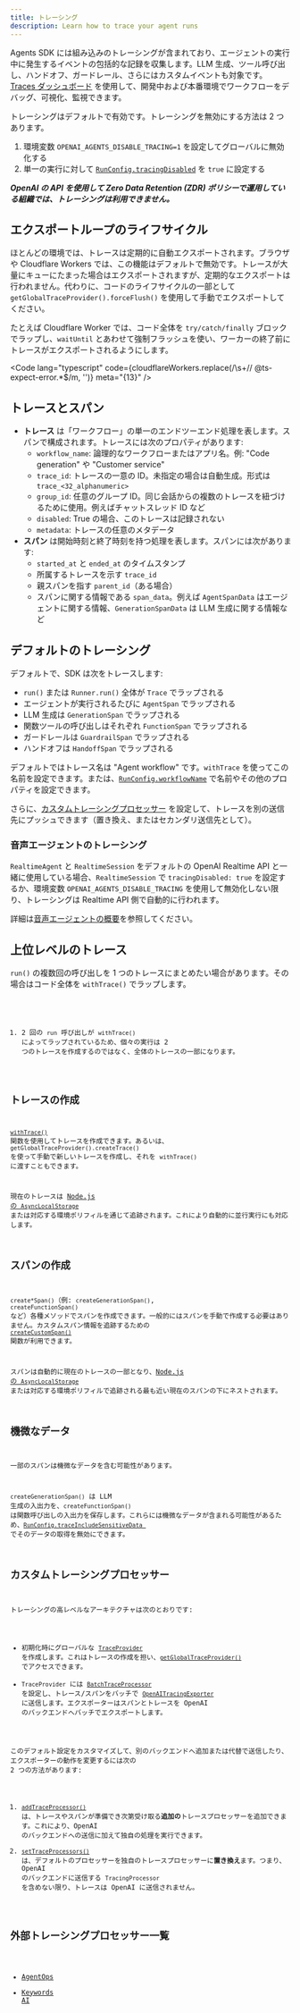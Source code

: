 ```yaml
---
title: トレーシング
description: Learn how to trace your agent runs
---
```



Agents SDK には組み込みのトレーシングが含まれており、エージェントの実行中に発生するイベントの包括的な記録を収集します。LLM 生成、ツール呼び出し、ハンドオフ、ガードレール、さらにはカスタムイベントも対象です。[Traces ダッシュボード](https://platform.openai.com/traces) を使用して、開発中および本番環境でワークフローをデバッグ、可視化、監視できます。

<Aside type="note">

トレーシングはデフォルトで有効です。トレーシングを無効にする方法は 2 つあります。

1. 環境変数 `OPENAI_AGENTS_DISABLE_TRACING=1` を設定してグローバルに無効化する
2. 単一の実行に対して [`RunConfig.tracingDisabled`](/openai-agents-js/openai/agents-core/type-aliases/runconfig/#tracingdisabled) を `true` に設定する

**_OpenAI の API を使用して Zero Data Retention (ZDR) ポリシーで運用している組織では、トレーシングは利用できません。_**

</Aside>

## エクスポートループのライフサイクル

ほとんどの環境では、トレースは定期的に自動エクスポートされます。ブラウザや Cloudflare Workers では、この機能はデフォルトで無効です。トレースが大量にキューにたまった場合はエクスポートされますが、定期的なエクスポートは行われません。代わりに、コードのライフサイクルの一部として `getGlobalTraceProvider().forceFlush()` を使用して手動でエクスポートしてください。

たとえば Cloudflare Worker では、コード全体を `try/catch/finally` ブロックでラップし、`waitUntil` とあわせて強制フラッシュを使い、ワーカーの終了前にトレースがエクスポートされるようにします。

<Code
  lang="typescript"
  code={cloudflareWorkers.replace(/\s+\/\/ @ts-expect-error.*$/m, '')}
  meta="{13}"
/>

## トレースとスパン

- **トレース** は「ワークフロー」の単一のエンドツーエンド処理を表します。スパンで構成されます。トレースには次のプロパティがあります:
  - `workflow_name`: 論理的なワークフローまたはアプリ名。例: "Code generation" や "Customer service"
  - `trace_id`: トレースの一意の ID。未指定の場合は自動生成。形式は `trace_<32_alphanumeric>`
  - `group_id`: 任意のグループ ID。同じ会話からの複数のトレースを紐づけるために使用。例えばチャットスレッド ID など
  - `disabled`: True の場合、このトレースは記録されない
  - `metadata`: トレースの任意のメタデータ
- **スパン** は開始時刻と終了時刻を持つ処理を表します。スパンには次があります:
  - `started_at` と `ended_at` のタイムスタンプ
  - 所属するトレースを示す `trace_id`
  - 親スパンを指す `parent_id`（ある場合）
  - スパンに関する情報である `span_data`。例えば `AgentSpanData` はエージェントに関する情報、`GenerationSpanData` は LLM 生成に関する情報など

## デフォルトのトレーシング

デフォルトで、SDK は次をトレースします:

- `run()` または `Runner.run()` 全体が `Trace` でラップされる
- エージェントが実行されるたびに `AgentSpan` でラップされる
- LLM 生成は `GenerationSpan` でラップされる
- 関数ツールの呼び出しはそれぞれ `FunctionSpan` でラップされる
- ガードレールは `GuardrailSpan` でラップされる
- ハンドオフは `HandoffSpan` でラップされる

デフォルトではトレース名は "Agent workflow" です。`withTrace` を使ってこの名前を設定できます。または、[`RunConfig.workflowName`](/openai-agents-js/openai/agents-core/type-aliases/runconfig/#workflowname) で名前やその他のプロパティを設定できます。

さらに、[カスタムトレーシングプロセッサー](#custom-tracing-processors) を設定して、トレースを別の送信先にプッシュできます（置き換え、またはセカンダリ送信先として）。

### 音声エージェントのトレーシング

`RealtimeAgent` と `RealtimeSession` をデフォルトの OpenAI Realtime API と一緒に使用している場合、`RealtimeSession` で `tracingDisabled: true` を設定するか、環境変数 `OPENAI_AGENTS_DISABLE_TRACING` を使用して無効化しない限り、トレーシングは Realtime API 側で自動的に行われます。

詳細は[音声エージェントの概要](/openai-agents-js/ja/guides/voice-agents)を参照してください。

## 上位レベルのトレース

`run()` の複数回の呼び出しを 1 つのトレースにまとめたい場合があります。その場合はコード全体を `withTrace()` でラップします。

<Code lang="typescript" code={customTraceExample} />

1. 2 回の `run` 呼び出しが `withTrace()` によってラップされているため、個々の実行は 2 つのトレースを作成するのではなく、全体のトレースの一部になります。

## トレースの作成

[`withTrace()`](/openai-agents-js/openai/agents-core/functions/withtrace/) 関数を使用してトレースを作成できます。あるいは、`getGlobalTraceProvider().createTrace()` を使って手動で新しいトレースを作成し、それを `withTrace()` に渡すこともできます。

現在のトレースは [Node.js の `AsyncLocalStorage`](https://nodejs.org/api/async_context.html#class-asynclocalstorage) または対応する環境ポリフィルを通じて追跡されます。これにより自動的に並行実行にも対応します。

## スパンの作成

`create*Span()`（例: `createGenerationSpan()`, `createFunctionSpan()` など）各種メソッドでスパンを作成できます。一般的にはスパンを手動で作成する必要はありません。カスタムスパン情報を追跡するための [`createCustomSpan()`](/openai-agents-js/openai/agents-core/functions/createcustomspan/) 関数が利用できます。

スパンは自動的に現在のトレースの一部となり、[Node.js の `AsyncLocalStorage`](https://nodejs.org/api/async_context.html#class-asynclocalstorage) または対応する環境ポリフィルで追跡される最も近い現在のスパンの下にネストされます。

## 機微なデータ

一部のスパンは機微なデータを含む可能性があります。

`createGenerationSpan()` は LLM 生成の入出力を、`createFunctionSpan()` は関数呼び出しの入出力を保存します。これらには機微なデータが含まれる可能性があるため、[`RunConfig.traceIncludeSensitiveData
`](/openai-agents-js/openai/agents-core/type-aliases/runconfig/#traceincludesensitivedata) でそのデータの取得を無効にできます。

## カスタムトレーシングプロセッサー

トレーシングの高レベルなアーキテクチャは次のとおりです:

- 初期化時にグローバルな [`TraceProvider`](/openai-agents-js/openai/agents-core/classes/traceprovider) を作成します。これはトレースの作成を担い、[`getGlobalTraceProvider()`](/openai-agents-js/openai/agents-core/functions/getglobaltraceprovider/) でアクセスできます。
- `TraceProvider` には [`BatchTraceProcessor`](/openai-agents-js/openai/agents-core/classes/batchtraceprocessor/) を設定し、トレース/スパンをバッチで [`OpenAITracingExporter`](/openai-agents-js/openai/agents-openai/classes/openaitracingexporter/) に送信します。エクスポーターはスパンとトレースを OpenAI のバックエンドへバッチでエクスポートします。

このデフォルト設定をカスタマイズして、別のバックエンドへ追加または代替で送信したり、エクスポーターの動作を変更するには次の 2 つの方法があります:

1. [`addTraceProcessor()`](/openai-agents-js/openai/agents-core/functions/addtraceprocessor) は、トレースやスパンが準備でき次第受け取る**追加の**トレースプロセッサーを追加できます。これにより、OpenAI のバックエンドへの送信に加えて独自の処理を実行できます。
2. [`setTraceProcessors()`](/openai-agents-js/openai/agents-core/functions/settraceprocessors) は、デフォルトのプロセッサーを独自のトレースプロセッサーに**置き換え**ます。つまり、OpenAI のバックエンドに送信する `TracingProcessor` を含めない限り、トレースは OpenAI に送信されません。

## 外部トレーシングプロセッサー一覧

- [AgentOps](https://docs.agentops.ai/v2/usage/typescript-sdk#openai-agents-integration)
- [Keywords AI](https://docs.keywordsai.co/integration/development-frameworks/openai-agents-sdk-js)
